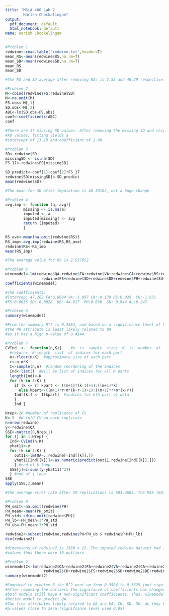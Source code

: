 ```yaml
---
title: "MSiA 400 Lab 2
        Harish Chockalingam"
output:
  pdf_document: default
  html_notebook: default
Name: Harish Chockalingam
---
```


```r
#Problem 1
redwine<-read.table('redwine.txt',header=T)
mean_RS<-mean(redwine$RS,na.rm=T)
mean_SD<-mean(redwine$SD,na.rm=T)
mean_RS
mean_SD

#The RS and SD average after removing NAs is 2.53 and 46.29 respectively
```

```r
#Problem 2
M<-cbind(redwine$FS,redwine$SD)
M<-na.omit(M)
FS.obs<-M[,1]
SD.obs<-M[,2]
ABC<-lm(SD.obs~FS.obs)
coef<-coefficients(ABC)
coef

#There are 17 missing SD values. After removing the missing SD and respective 
#FD values, fitting yields a 
#intercept of 13.18 and coefficient of 2.08
```

```r
#Problem 3
SD<-redwine$SD
missingSD <- is.na(SD)  
FS_17<-redwine$FS[missingSD]

SD_predict<-coef[1]+coef[2]*FS_17
redwine$SD[missingSD]<-SD_predict
mean(redwine$SD)

#The mean for SD after imputation is 46.30182, not a huge change
```
```r
#Problem 4
avg.imp <- function (a, avg){
        missing <- is.na(a)
        imputed <- a
        imputed[missing] <- avg
        return (imputed)
        }

RS_ave<-mean(na.omit(redwine$RS))
RS_imp<-avg.imp(redwine$RS,RS_ave)
redwine$RS<-RS_imp
mean(RS_imp)

#The average value for RS is 2.537952
```

```r
#Problem 5
winemodel<-lm(redwine$QA~redwine$FA+redwine$VA+redwine$CA+redwine$RS+redwine$CH+
                redwine$FS+redwine$SD+redwine$DE+redwine$PH+redwine$SU+redwine$AL)
coefficients(winemodel)

#The coefficients:
#Intercep: 47.202 FA:0.0684 VA:-1.097 CA:-0.179 RS:0.026  CH:-1.631 
#FS:0.0035 SD:-0.0028  DE:-44.817  PH:0.036  SU: 0.944 AL:0.247
```

```r
#Problem 6
summary(winemodel)

#From the summary R^2 is 0.3584, and based on a significance level of 0.05 
#the PH attribute is least likely related to QA
#as it has a high p-value of 0.4144
```

```r
#Problem 7
CVInd  <-  function(n,K){    #n  is  sample  size;  K  is  number  of  parts;  
  #returns  K-length  list  of indices for each part  
  m<-floor(n/K)  #approximate size of each part   
  r<-n-m*K     
  I<-sample(n,n)  #random reordering of the indices   
  Ind<-list()  #will be list of indices for all K parts   
  length(Ind)<-K   
  for (k in 1:K) {      
    if (k <= r) kpart <- ((m+1)*(k-1)+1):((m+1)*k)           
      else kpart<-((m+1)*r+m*(k-r-1)+1):((m+1)*r+m*(k-r))      
    Ind[[k]] <- I[kpart]  #indices for kth part of data  
    }   
    Ind }

Nrep<-20 #number of replicates of CV
K<-5  #K-fold CV on each replicate
n=nrow(redwine)
y<-redwine$QA
SSE<-matrix(0,Nrep,1)
for (j in 1:Nrep) {  
  Ind<-CVInd(n,K)  
  yhat11<-y 
  for (k in 1:K) {     
    out11<-lm(QA~.,redwine[-Ind[[k]],])     
    yhat11[Ind[[k]]]<-as.numeric(predict(out11,redwine[Ind[[k]],]))     
    } #end of k loop  
  SSE[j]=c(sum((y-yhat11)^2))
  } #end of j loop
SSE
apply(SSE,2,mean)

#The average error rate after 20 replications is 683.4685. The MSE (683.4685/(1599-11-1))=0.431
```

```r
#Problem 8
PH_omit<-na.omit(redwine$PH)
PH_mean<-mean(PH_omit)
PH_std<-sd(na.omit(redwine$PH))
PH_lb<-PH_mean-3*PH_std
PH_ub<-PH_mean+3*PH_std

redwine2<-subset(redwine,redwine$PH<PH_ub & redwine$PH>PH_lb)
dim(redwine2)

#dimensions of redwine2 is 1580 x 12. The imputed redwine dataset had 1599 
#values thus there were 19 outliers
```

```r
#Problem 9
winemodel2<-lm(redwine2$QA~redwine2$FA+redwine2$VA+redwine2$CA+redwine2$RS+
                 redwine2$CH+redwine2$FS+redwine2$SD+redwine2$DE+redwine2$PH+redwine2$SU+redwine2$AL)
summary(winemodel2)

#Compared to problem 6 the R^2 went up from 0.3584 to 0.3629 (not significant increase). 
#After removing the outliers the signifance of coefficients has changed, but 
#both models still have 4 non-significant coefficients. Thus, winemodel2 is a slightly 
#better model to predict QA.
#The five attributes likely related to QA are VA, CH, SD, SU, AL they have 
#p-values close to zero (signifcance level used 0.05)
```

